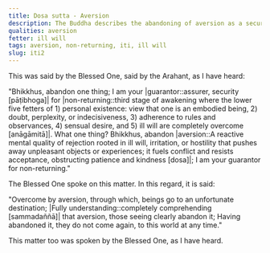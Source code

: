 ```yaml
---
title: Dosa sutta - Aversion
description: The Buddha describes the abandoning of aversion as a security for non-returning.
qualities: aversion
fetter: ill will
tags: aversion, non-returning, iti, ill will
slug: iti2
---
```


This was said by the Blessed One, said by the Arahant, as I have heard:

"Bhikkhus, abandon one thing; I am your |guarantor::assurer, security [pāṭibhoga]| for |non-returning::third stage of awakening where the lower five fetters of 1) personal existence: view that one is an embodied being, 2) doubt, perplexity, or indecisiveness, 3) adherence to rules and observances, 4) sensual desire, and 5) ill will are completely overcome [anāgāmitā]|. What one thing? Bhikkhus, abandon |aversion::A reactive mental quality of rejection rooted in ill will, irritation, or hostility that pushes away unpleasant objects or experiences; it fuels conflict and resists acceptance, obstructing patience and kindness [dosa]|; I am your guarantor for non-returning."

The Blessed One spoke on this matter. In this regard, it is said:

"Overcome by aversion, through which,
beings go to an unfortunate destination;
|Fully understanding::completely comprehending [sammadaññā]| that aversion,
those seeing clearly abandon it;
Having abandoned it, they do not come again,
to this world at any time."

This matter too was spoken by the Blessed One, as I have heard.